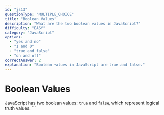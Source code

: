 ```yaml
---
id: "js13"
questionType: "MULTIPLE_CHOICE"
title: "Boolean Values"
description: "What are the two boolean values in JavaScript?"
difficulty: "EASY"
category: "JavaScript"
options:
  - "yes and no"
  - "1 and 0"
  - "true and false"
  - "on and off"
correctAnswer: 2
explanation: "Boolean values in JavaScript are true and false."
---
```


# Boolean Values

JavaScript has two boolean values: `true` and `false`, which represent logical truth values.
\`\`\`
